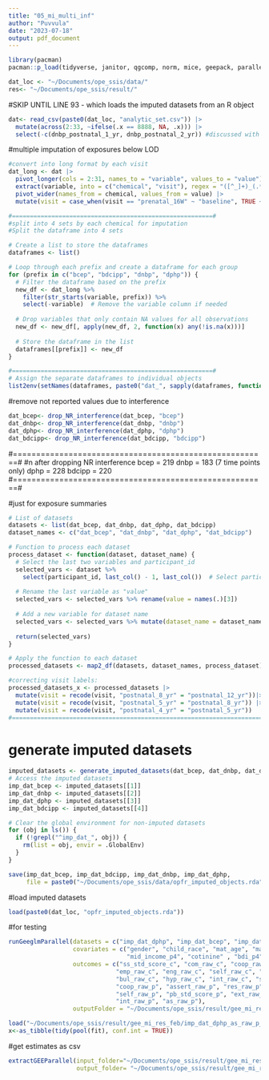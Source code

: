 ```yaml
---
title: "05_mi_multi_inf"
author: "Puvvula"
date: "2023-07-18"
output: pdf_document
---
```


```r
library(pacman)
pacman::p_load(tidyverse, janitor, qgcomp, norm, mice, geepack, parallel)

dat_loc <- "~/Documents/ope_ssis/data/"
res<- "~/Documents/ope_ssis/result/"
```

#SKIP UNTIL LINE 93 - which loads the imputed datasets from an R object

```r
dat<- read_csv(paste0(dat_loc, "analytic_set.csv")) |>
  mutate(across(2:33, ~ifelse(.x == 8888, NA, .x))) |>
  select(-c(dnbp_postnatal_1_yr, dnbp_postnatal_2_yr)) #discussed with aimin and removing these observations as they have >85% obs below LOD
```

#multiple imputation of exposures below LOD
```r
#convert into long format by each visit
dat_long <- dat |>
  pivot_longer(cols = 2:31, names_to = "variable", values_to = "value") |>
  extract(variable, into = c("chemical", "visit"), regex = "([^_]+)_(.*)", remove = FALSE) |>
  pivot_wider(names_from = chemical, values_from = value) |>
  mutate(visit = case_when(visit == "prenatal_16W" ~ "baseline", TRUE ~ visit))

#========================================================#
#split into 4 sets by each chemical for imputation
#Split the dataframe into 4 sets

# Create a list to store the dataframes
dataframes <- list()

# Loop through each prefix and create a dataframe for each group
for (prefix in c("bcep", "bdcipp", "dnbp", "dphp")) {
  # Filter the dataframe based on the prefix
  new_df <- dat_long %>%
    filter(str_starts(variable, prefix)) %>%
    select(-variable)  # Remove the variable column if needed
  
  # Drop variables that only contain NA values for all observations
  new_df <- new_df[, apply(new_df, 2, function(x) any(!is.na(x)))]
  
  # Store the dataframe in the list
  dataframes[[prefix]] <- new_df
}

#========================================================#
# Assign the separate dataframes to individual objects
list2env(setNames(dataframes, paste0("dat_", sapply(dataframes, function(df) tail(colnames(df), 1)))), .GlobalEnv)
```

#remove not reported values due to interference
```r
dat_bcep<- drop_NR_interference(dat_bcep, "bcep")
dat_dnbp<- drop_NR_interference(dat_dnbp, "dnbp") 
dat_dphp<- drop_NR_interference(dat_dphp, "dphp")
dat_bdcipp<- drop_NR_interference(dat_bdcipp, "bdcipp")
```
#=======================================================#
#n after dropping NR interference
bcep = 219
dnbp = 183 (7 time points only)
dphp = 228
bdcipp = 220
#=======================================================#

#just for exposure summaries
```r
# List of datasets
datasets <- list(dat_bcep, dat_dnbp, dat_dphp, dat_bdcipp)
dataset_names <- c("dat_bcep", "dat_dnbp", "dat_dphp", "dat_bdcipp")

# Function to process each dataset
process_dataset <- function(dataset, dataset_name) {
  # Select the last two variables and participant_id
  selected_vars <- dataset %>%
    select(participant_id, last_col() - 1, last_col())  # Select participant_id and the last two variables
  
  # Rename the last variable as "value"
  selected_vars <- selected_vars %>% rename(value = names(.)[3])
  
  # Add a new variable for dataset name
  selected_vars <- selected_vars %>% mutate(dataset_name = dataset_name)
  
  return(selected_vars)
}

# Apply the function to each dataset
processed_datasets <- map2_df(datasets, dataset_names, process_dataset)

#correcting visit labels:
processed_datasets_x <- processed_datasets |>
  mutate(visit = recode(visit, "postnatal_8_yr" = "postnatal_12_yr"))|>
  mutate(visit = recode(visit, "postnatal_5_yr" = "postnatal_8_yr")) |>
  mutate(visit = recode(visit, "postnatal_4_yr" = "postnatal_5_yr"))
#=============================================================================#
```


# generate imputed datasets
```r
imputed_datasets <- generate_imputed_datasets(dat_bcep, dat_dnbp, dat_dphp, dat_bdcipp)
# Access the imputed datasets
imp_dat_bcep <- imputed_datasets[[1]]
imp_dat_dnbp <- imputed_datasets[[2]]
imp_dat_dphp <- imputed_datasets[[3]]
imp_dat_bdcipp <- imputed_datasets[[4]]

# Clear the global environment for non-imputed datasets
for (obj in ls()) {
  if (!grepl("^imp_dat_", obj)) {
    rm(list = obj, envir = .GlobalEnv)
  }
}

save(imp_dat_bcep, imp_dat_bdcipp, imp_dat_dnbp, imp_dat_dphp, 
     file = paste0("~/Documents/ope_ssis/data/opfr_imputed_objects.rda"))
```

#load imputed datasets
```r
load(paste0(dat_loc, "opfr_imputed_objects.rda"))
```

#for testing
```r
runGeeglmParallel(datasets = c("imp_dat_dphp", "imp_dat_bcep", "imp_dat_bdcipp", "imp_dat_dnbp"), 
                  covariates = c("gender", "child_race", "mat_age", "mari_st_p4", "mom_edu_p4_cat",
                                 "mid_income_p4", "cotinine" , "bdi_p4", "lead", "rfr_gs_t"),
                  outcomes = c("ss_std_score_c", "com_raw_c", "coop_raw_c", "assert_raw_c","res_raw_c",
                              "emp_raw_c", "eng_raw_c", "self_raw_c", "pb_std_score_c", "ext_raw_c",
                              "bul_raw_c", "hyp_raw_c", "int_raw_c", "ss_std_score_p", "com_raw_p",
                              "coop_raw_p", "assert_raw_p", "res_raw_p", "emp_raw_p", "eng_raw_p",
                              "self_raw_p", "pb_std_score_p", "ext_raw_p", "bul_raw_p", "hyp_raw_p",
                              "int_raw_p", "as_raw_p"),
                  outputFolder = "~/Documents/ope_ssis/result/gee_mi_res_feb")
```

```r
load("~/Documents/ope_ssis/result/gee_mi_res_feb/imp_dat_dphp_as_raw_p_dphp.rda")
x<-as_tibble(tidy(pool(fit), conf.int = TRUE))
```


#get estimates as csv
```r
extractGEEParallel(input_folder="~/Documents/ope_ssis/result/gee_mi_res_feb", 
                   output_folder= "~/Documents/ope_ssis/result/gee_mi_res_feb")
```

